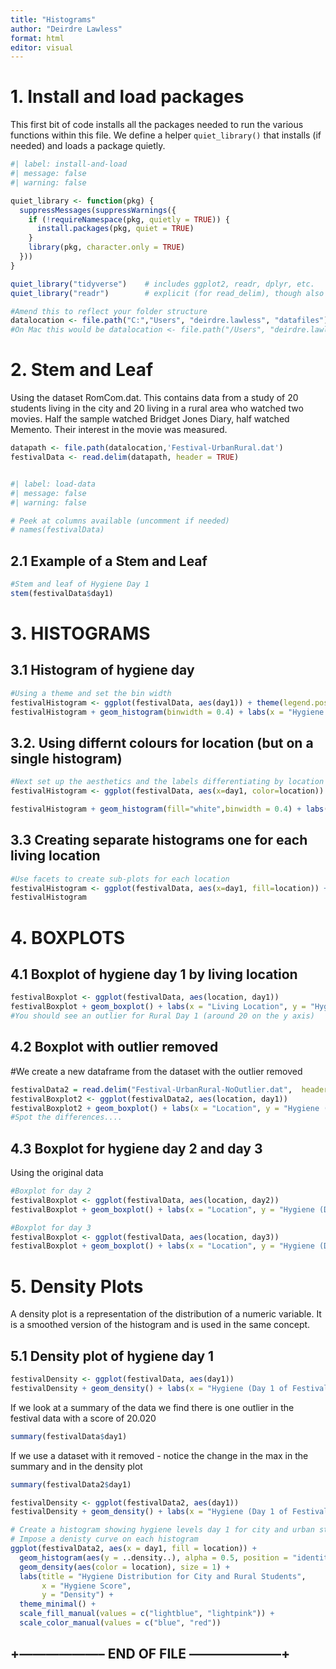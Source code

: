 ```yaml
---
title: "Histograms"
author: "Deirdre Lawless"
format: html
editor: visual
---
```


# 1. Install and load packages

This first bit of code installs all the packages needed to run the various functions within this file.
We define a helper `quiet_library()` that installs (if needed) and loads a package quietly.

```r
#| label: install-and-load
#| message: false
#| warning: false

quiet_library <- function(pkg) {
  suppressMessages(suppressWarnings({
    if (!requireNamespace(pkg, quietly = TRUE)) {
      install.packages(pkg, quiet = TRUE)
    }
    library(pkg, character.only = TRUE)
  }))
}

quiet_library("tidyverse")    # includes ggplot2, readr, dplyr, etc.
quiet_library("readr")        # explicit (for read_delim), though also in tidyverse

#Amend this to reflect your folder structure 
datalocation <- file.path("C:","Users", "deirdre.lawless", "datafiles")
#On Mac this would be datalocation <- file.path("/Users", "deirdre.lawless", "datafiles")

```

# 2. Stem and Leaf
Using the dataset RomCom.dat. This contains data from a study of 20 students living in the city and 20 living in a rural area who watched two movies. 
Half the sample watched Bridget Jones Diary, half watched Memento. 
Their interest in the movie was measured. 

```r

datapath <- file.path(datalocation,'Festival-UrbanRural.dat')
festivalData <- read.delim(datapath, header = TRUE)


#| label: load-data
#| message: false
#| warning: false

# Peek at columns available (uncomment if needed)
# names(festivalData)

```

## 2.1 Example of a Stem and Leaf
```r
#Stem and leaf of Hygiene Day 1
stem(festivalData$day1)
```

# 3. HISTOGRAMS

## 3.1 Histogram of hygiene day 
```r
#Using a theme and set the bin width
festivalHistogram <- ggplot(festivalData, aes(day1)) + theme(legend.position="none")
festivalHistogram + geom_histogram(binwidth = 0.4) + labs(x = "Hygiene (Day 1 of Festival)", y = "Frequency")
```

## 3.2. Using differnt colours for location (but on a single histogram)
```r
#Next set up the aesthetics and the labels differentiating by location
festivalHistogram <- ggplot(festivalData, aes(x=day1, color=location))

festivalHistogram + geom_histogram(fill="white",binwidth = 0.4) + labs(x = "Hygiene (Day 1 of Festival)", y = "Frequency")
```

## 3.3 Creating separate histograms one for each living location
```r
#Use facets to create sub-plots for each location
festivalHistogram <- ggplot(festivalData, aes(x=day1, fill=location)) + geom_histogram(binwidth = 0.4) +  facet_grid(vars(location))
festivalHistogram

```









# 4. BOXPLOTS
## 4.1 Boxplot of hygiene day 1 by living location
```r
festivalBoxplot <- ggplot(festivalData, aes(location, day1))
festivalBoxplot + geom_boxplot() + labs(x = "Living Location", y = "Hygiene (Day 1 of Festival)")
#You should see an outlier for Rural Day 1 (around 20 on the y axis)

```



## 4.2 Boxplot with outlier removed
#We create a new dataframe from the dataset with the outlier removed
```r
festivalData2 = read.delim("Festival-UrbanRural-NoOutlier.dat",  header = TRUE)
festivalBoxplot2 <- ggplot(festivalData2, aes(location, day1))
festivalBoxplot2 + geom_boxplot() + labs(x = "Location", y = "Hygiene (Day 1 of Festival)")
#Spot the differences....
```



## 4.3 Boxplot for hygiene day 2 and day 3
Using the original data 
```r
#Boxplot for day 2
festivalBoxplot <- ggplot(festivalData, aes(location, day2))
festivalBoxplot + geom_boxplot() + labs(x = "Location", y = "Hygiene (Day 2 of Festival)")

#Boxplot for day 3
festivalBoxplot <- ggplot(festivalData, aes(location, day3))
festivalBoxplot + geom_boxplot() + labs(x = "Location", y = "Hygiene (Day 3 of Festival)")

```




# 5. Density Plots
A density plot is a representation of the distribution of a numeric variable.
It is a smoothed version of the histogram and is used in the same concept.

## 5.1 Density plot of hygiene day 1
```r
festivalDensity <- ggplot(festivalData, aes(day1))
festivalDensity + geom_density() + labs(x = "Hygiene (Day 1 of Festival)", y = "Density Estimate")
```
If we look at a summary of the data we find
there is one outlier in the festival data with a score of 20.020
```r
summary(festivalData$day1)
```

If we use a dataset with it removed - notice the change in the max in the summary and in the density plot
```r

summary(festivalData2$day1)

festivalDensity <- ggplot(festivalData2, aes(day1))
festivalDensity + geom_density() + labs(x = "Hygiene (Day 1 of Festival)-no outlier", y = "Density Estimate")

# Create a histogram showing hygiene levels day 1 for city and urban students separately
# Impose a denisty curve on each histogram
ggplot(festivalData2, aes(x = day1, fill = location)) +
  geom_histogram(aes(y = ..density..), alpha = 0.5, position = "identity", bins = 30) +
  geom_density(aes(color = location), size = 1) +
  labs(title = "Hygiene Distribution for City and Rural Students",
       x = "Hygiene Score",
       y = "Density") +
  theme_minimal() +
  scale_fill_manual(values = c("lightblue", "lightpink")) +
  scale_color_manual(values = c("blue", "red"))
```

## +-------------------- END OF FILE ---------------------+



